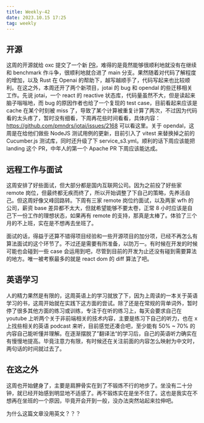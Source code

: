 ```yaml
---
title: Weekly-42
date: 2023.10.15 17:25
tag: weekly
---
```


## 开源

这周的开源就给 oxc 提交了一个新 [PR](https://github.com/web-infra-dev/oxc/pull/938)，难得的是竟然能够很顺利地就没有在继续和 benchmark 作斗争，很顺利地就合进了 main 分支。果然随着对代码了解程度的增加，以及 Rust 在 Openai 的帮助下，越写越顺手了，代码写起来也比较顺利。在这之外，本周还开了两个新项目，jotai 的 bug 和 opendal 的些迁移相关工作。先说 jotai，一个 react 的 reactive 状态库，代码量虽然不大，但是读起来脑子嗡嗡地，而 bug 的原因作者也给了一个复现的 test case，目前看起来应该是 cache 在某个时刻被 miss 了，导致了某个计算被重复计算了两次，不过因为代码看的太头疼了，暂时没有细看，下周再花些时间看看，具体内容：<https://github.com/pmndrs/jotai/issues/2168> 可以看这里。关于 opendal，这周是在给他们做些 NodeJS 测试用例的更新，目前引入了 vitest 来替换掉之前的 Cucumber.js 测试库，同时还升级了下 service_s3.yml。顺利的话下周应该能把 landing 这个 PR，中年人的第一个 Apache PR 下周应该能达成。

## 远程工作与面试

这周安排了好些面试，但大部分都是国内互联网公司。因为之前投了好些家 remote 岗位，但最终都无疾而终了，所以开始调整了下自己的策略，先养活自己。但这周好像又峰回路转。下周有三家 remote 岗位约面试，以及两家 wfh 的公司，薪资 base 差异都不太大，但就希望能够不要太卷，正常 8 小时应该是自己下一份工作的理想状态，如果再有 remote 的支持，那真是太棒了。体验了三个月的不上班，实在是不想再去坐班了。

面试的话，得益于还算不错得项目经验和一些开源项目的加分项，已经不再怎么有算法面试的这个环节了。不过还是需要有所准备，以防万一。有时候在开发的时候可能也会碰到一些 case 会运用到吧，尽管到目前的开发为止还没有碰到需要算法的地方。唯一被考察最多的就是 react dom 的 diff 算法了吧。

## 英语学习

人的精力果然是有限的，这周英语上的学习就放了下，因为上周读的一本关于英语学习的书，这周开始就在实践下这方面的尝试。除了还是在常规的背单词外，暂时停了很多其他方面的练习或训练，专注于在听的练习上，每天会要求自己在 youtube 上听两个关于非前端相关的技术内容，主要是练习下自己的听力，也在 x 上找些相关的英语 podcast 来听，目前感觉还凑合吧，至少能有 50% ~ 70% 的内容自己能听懂并理解。在逐渐摆脱了”翻译法“的学习后，自己的英语听力确实在有慢慢地提高。毕竟注意力有限，有时候还在关注前面的内容怎么映射为中文时，两句话的时间就过去了。

## 在这之外

这周也开始健身了，主要是肩胛骨实在到了不锻炼不行的地步了。坐没有二十分钟，就已经开始感到明显地不适感了。再不锻炼实在是坐不住了。这也是我实在不想再在坐班的一个原因，毕竟开会开到一般，没办法突然站起来拉伸吧。

为什么这篇文章没用英文？？？
